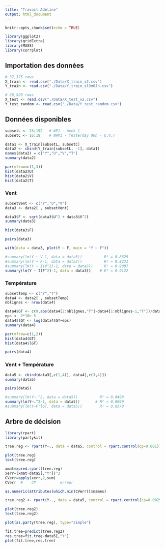 ---
title: "Travail Adeline"
output: html_document
---

```{r setup, include=FALSE}
knitr::opts_chunk$set(echo = TRUE)
```

```{r}
library(ggplot2)
library(gridExtra)
library(MASS)
library(corrplot)
```


## Importation des données

```{r}
# 37,375 rows
X_train <- read.csv("./Data/X_train_v2.csv")
Y_train <- read.csv("./Data/Y_train_sl9m6Jh.csv")

# 36,529 rows
X_test <- read.csv("./Data/X_test_v2.csv")
Y_test_random <- read.csv("./Data/Y_test_random.csv")
```

## Données disponibles

```{r}
subsetL <- 25:192   # WF1 - Week 1
subsetC <- 16:18    # NWP1 - Yesterday 00h - U,V,T
```

```{r}
data1 <- X_train[subsetL, subsetC]
data2 <- cbind(Y_train[subsetL, -1], data1)
names(data2) = c("Y","U","V","T")
summary(data2)
```

```{r}
par(mfrow=c(1,3))
hist(data2$U)
hist(data2$V)
hist(data2$T)
```


### Vent

```{r}
subsetVent <- c("Y","U","V")
data3 <- data2[ , subsetVent]
```

```{r}
data3$F <- sqrt(data3$U^2 + data3$V^2)
summary(data3)
```

```{r}
hist(data3$F)
```

```{r}
pairs(data3)
```

```{r}
with(data = data3, plot(Y ~ F, main = "Y ~ F"))
```

```{r}
#summary(lm(Y ~ V-1, data = data3))          R² = 0.8629
#summary(lm(Y ~ F-1, data = data3))          R² = 0.8231
#summary(lm(Y ~ I(V^2)-1, data = data3))     R² = 0.9087
summary(lm(Y ~ I(F^2)-1, data = data3))    # R² = 0.9122
```


### Température

```{r}
subsetTemp <- c("Y","T")
data4 <- data2[ , subsetTemp]
nblignes <- nrow(data4)
```

```{r}
data4$GT <- c(0,abs(data4[2:nblignes,"T"]-data4[1:nblignes-1,"T"])/data4[2:nblignes,"T"])
eps <- 2*10e-5
data4$lGT <- log(data4$GT+eps)
summary(data4)
```

```{r}
par(mfrow=c(1,2))
hist(data4$GT)
hist(data4$lGT)
```

```{r}
pairs(data4)
```

### Vent + Température

```{r}
data5 <- cbind(data3[,c(1,4)], data4[,c(3,4)])
summary(data5)
```

```{r}
pairs(data5)
```

```{r}
#summary(lm(Y~.^2, data = data5))          R² = 0.8498
summary(lm(Y~.^2-1, data = data5))       # R² = 0.8999
#summary(lm(Y~F:lGT, data = data5))        R² = 0.8378
```

## Arbre de décision

```{r}
library(rpart)
library(partykit)
```

```{r}
tree.reg <- rpart(Y~., data = data5, control = rpart.control(cp=0.001))
```

```{r}
plot(tree.reg)
text(tree.reg)
```

```{r}
xmat=xpred.rpart(tree.reg)
xerr=(xmat-data5[,"Y"])^2
CVerr=apply(xerr,2,sum)
CVerr  #    CP           erreur
```

```{r}
as.numeric(attributes(which.min(CVerr))$names)
```

```{r}
tree.reg2 <- rpart(Y~., data = data5, control = rpart.control(cp=0.002901349))
```

```{r}
plot(tree.reg2)
text(tree.reg2)
```

```{r}
plot(as.party(tree.reg), type="simple")
```

```{r}
fit.tree=predict(tree.reg2)
res.tree=fit.tree-data5[,"Y"]
plot(fit.tree,res.tree)
```

